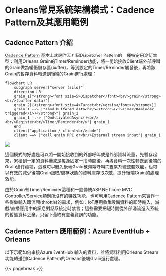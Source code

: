 # Orleans常見系統架構模式：Cadence Pattern及其應用範例

## Cadence Pattern 介紹

[Cadence Pattern](https://github.com/OrleansContrib/DesignPatterns/blob/master/Cadence.md) 基本上就是昨天介紹Dispatcher Pattern的一種特定用途衍生型：利用Orleans Grain的Timer/Reminder功能，將一開始接收Client端外部呼叫的Grain做為緩衝儲存區(buffer)，等到設定的Timer/Reminder觸發後，再將該Grain的暫存資料轉送到後端的Grain進行處理：

::: {.content-visible when-format="markdown"}
```mermaid
flowchart LR
    subgraph server["server (silo)"]
    direction LR
    grain_1["<strong><font szie=5>Dispatcher</font><br/>grain</strong><br/>(buffer data)"]
    grain_2[[<strong><font szie=4>Target<br/>grain</font></strong>]]
    grain_1 --> |"send buffered data<br/><strong>(<i>Timer/Reminder triggered</i>)</strong>"| grain_2
    grain_1 -.-> |"OnActivatedAsync()<br/><br/>Register<br/>Timer/Reminder<br/>"| grain_1
    end
    client("applicaiton / client<br/>code")
    client ==> |"call grain RPC or<br/>External stream input"| grain_1
```
:::

::: {.content-hidden unless-format="docx"}
![](./mermaid-diagram-01.png)
:::

這個模式的好處是可以將一開始接收到的外部呼叫或是外部資料流量，先暫存起來，累積到一定的資料量或是每逢固定一段時間後，再將資料一次性轉送到後端的Grain進行處理，這樣可以避免後端Grain被頻繁呼叫而拖累系統整體效能，也可以有效的減少後端Grain讀取/儲存狀態的資料庫存取次數，提升後端Grain的處理效能。

由於Grain有Timer/Reminder這種和一般傳統ASP.NET core MVC Controller/Service類別所沒有的特殊功能，也可利用Cadence Pattern來實作一些得做輸入節流閥(throttle)的需求，例如：IoT應用收集設備資料的即時輸入，游戲/直播應用中的訊息對話系統定時禁言；這些需要把短時間從外部湧流進入系統的暫態資料丟棄，只留下最終有意義資訊的功能。

## Cadence Pattern 應用範例：Azure EventHub + Orleans

以下示範如何串接Azure EventHub 輸入的資料，並將資料利用Orleans Stream功能轉送到Cadence Pattern的Orleans後端Grain進行處理。

{{< pagebreak >}}